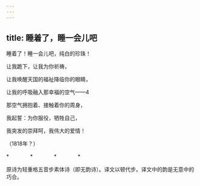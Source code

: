 ```yaml
---
---
---
```

title: 睡着了，睡一会儿吧
---




睡着了！睡一会儿吧，纯白的珍珠！

让我跪下，让我为你祈祷，

让我唤醒天国的福祉降临你的眼睛，

让我的呼吸融入那幸福的空气——4

那空气拥抱着、接触着你的周身，

我起誓：为你服役，牺牲自己，

我突发的崇拜呵，我伟大的爱情！

（1818年？）

*　　　　*　　　　*　　　　*

原诗为轻重格五音步素体诗（即无韵诗）。译文以顿代步。译文中的韵是无意中的巧合。